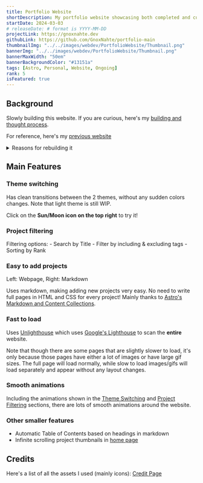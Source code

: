 ```yaml
---
title: Portfolio Website
shortDescription: My portfolio website showcasing both completed and current projects. (This website)
startDate: 2024-03-03
# releaseDate: # format is YYYY-MM-DD
projectLink: https://gnoxnahte.dev
githubLink: https://github.com/GnoxNahte/portfolio-main
thumbnailImg: "../../images/webdev/PortfolioWebsite/Thumbnail.png"
bannerImg: "../../images/webdev/PortfolioWebsite/Thumbnail.png"
bannerMaxWidth: "50em"
bannerBackgroundColor: "#13151a"
tags: [Astro, Personal, Website, Ongoing]
rank: 5
isFeatured: true
---
```


## Background
Slowly building this website. If you are curious, here's my [building and thought process](../portfolio-website-build-process). 

For reference, here's my [previous website](https://gnoxnahte.com)

<details>
<summary> Reasons for rebuilding it </summary>
Why I want to rebuild the website:
- It was my first serious website, which resulted in messy code.
- Don't really like the styles of it, especially the dull colors.
- Have Dark and light mode. Explained and shown more here: [Theme Switching](#theme-switching)
- (Still WIP) Want to separate between [web dev](https://webdev.gnoxnahte.dev/) and [game dev](https://gamedev.gnoxnahte.dev/). Maybe have different themes for each site? Thinking of web dev being a modern website and game dev be a website with some gaming elements added. Something like: https://bruno-simon.com/
</details>

## Main Features
### Theme switching
Has clean transitions between the 2 themes, without any sudden colors changes.  Note that light theme is still WIP.

Click on the **Sun/Moon icon on the top right** to try it!

<ExpandImgOnClick image={ThemeSwitchingGIF} alt="GIF showing theme switching" />

### Project filtering
<ExpandImgOnClick image={ProjectFilterGIF} alt="GIF project filtering with animations"/>
Filtering options:
- Search by Title 
- Filter by including & excluding tags
- Sorting by <span title="My personal ranking on how well the project did, how complicated it was, etc">Rank</span>

### Easy to add projects
<ExpandImgOnClick image={EasyToAddProjectExample} alt="Easy to add project example" />
Left: Webpage, Right: Markdown

Uses markdown, making adding new projects very easy. No need to write full pages in HTML and CSS for every project!
Mainly thanks to [Astro's Markdown and Content Collections](https://docs.astro.build/en/guides/markdown-content/).

### Fast to load
<ExpandImgOnClick image={UnlighthouseResult} alt="Unlighthouse Scan Result" />

Uses [Unlighthouse](https://next.unlighthouse.dev/) which uses [Google's Lighthouse](https://github.com/GoogleChrome/lighthouse) to scan the **entire** website.

Note that though there are some pages that are slightly slower to load, it's only because those pages have either a lot of images or have large gif sizes. The full page will load normally, while slow to load images/gifs will load separately and appear without any layout changes.

### Smooth animations
Including the animations shown in the [Theme Switching](#theme-switching) and [Project Filtering](#project-filtering) sections, there are lots of smooth animations around the website.

### Other smaller features
- Automatic Table of Contents based on headings in markdown
- Infinite scrolling project thumbnails in [home page](/)

## Credits
Here's a list of all the assets I used (mainly icons): [Credit Page](/credits/)
